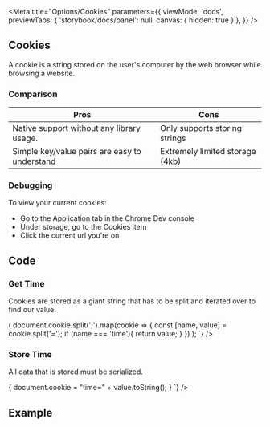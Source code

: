 
<Meta 
  title="Options/Cookies" 
  parameters={{
    viewMode: 'docs',
    previewTabs: { 'storybook/docs/panel': null, canvas: { hidden: true } },
  }}
/>

## Cookies 

A cookie is a string stored on the user's computer by the web browser while browsing a website. 

### Comparison

| Pros                         | Cons                                   |
|------------------------------|----------------------------------------|
| Native support without any library usage. | Only supports storing strings | 
| Simple key/value pairs are easy to understand  | Extremely limited storage (4kb)  |

### Debugging

To view your current cookies:

*  Go to the Application tab in the Chrome Dev console
*  Under storage, go to the Cookies item
*  Click the current url you're on 

## Code

### Get Time

Cookies are stored as a giant string that has to be split and iterated over to find our value.

<Story name="Get">
<Source language='js'code={`
const getTime = () => (
    document.cookie.split(';').map(cookie => {
      const [name, value] = cookie.split('=');
      if (name === 'time'){
        return value;
      }
    })
  );
`}
/>
</Story>

### Store Time

All data that is stored must be serialized.

<Story name="Set">
<Source language='js'code={`
const storeTime = (value) => {
  document.cookie = "time=" + value.toString();
}
`}
/>
</Story>

## Example

<Story name="Example">
  <Cookies/>
</Story>    
